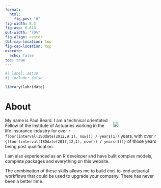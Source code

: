 ```yaml
---
format: 
  html:
    fig-pos: "H"
fig-width: 8.5
fig-asp: 0.618
out-width: "70%" 
fig-align: center
tbl-cap-location: top
fig-cap-location: top
execute:
  echo: false
toc: true
---
```


```r
#| label: setup
#| include: false

library(lubridate)

```

# About

<div style="float: right; margin-left: 15px; width: 30%;">
![](./index/Images/1742224566404.jpg)
</div>

My name is Paul Beard. I am a technical orientated Fellow of the Institute of Actuaries working in the life insurance industry for over `r floor(interval(ISOdate(2012,9,1), now()) / years(1))` years, with over `r {floor(interval(ISOdate(2017,12,1), now()) / years(1))}` of those years being post qualification. 

I am also experienced as an R developer and have built complex models, complete packages and everything on this website. 

The combination of these skills allows me to build end-to-end actuarial workflows that could be used to upgrade your company. There has never been a better time.